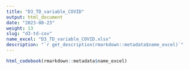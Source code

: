 ```yaml
---
title: "D3_TD_variable_COVID"
output: html_document
date: "2023-08-23"
weight: 13
slug: "d3-td-cov"
name_excel: "D3_TD_variable_COVID.xlsx"
description: "`r get_description(rmarkdown::metadata$name_excel)`"
---
```


```r
html_codebook(rmarkdown::metadata$name_excel)
```
